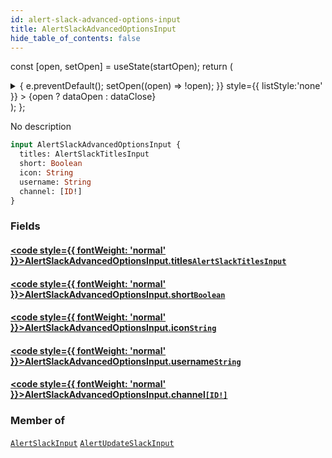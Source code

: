 ```yaml
---
id: alert-slack-advanced-options-input
title: AlertSlackAdvancedOptionsInput
hide_table_of_contents: false
---
```






const [open, setOpen] = useState(startOpen);
return (
<details {...(open ? { open: true } : {})} className="details" style={{ border:'none', boxShadow:'none', background:'var(--ifm-background-color)' }}>
<summary
onClick={(e) => {
e.preventDefault();
setOpen((open) => !open);
}}
style={{ listStyle:'none' }} >
{open ? dataOpen : dataClose}
</summary>
{open && children}
</details>
);
};

No description

```graphql
input AlertSlackAdvancedOptionsInput {
  titles: AlertSlackTitlesInput
  short: Boolean
  icon: String
  username: String
  channel: [ID!]
}
```

### Fields

#### [<code style={{ fontWeight: 'normal' }}>AlertSlackAdvancedOptionsInput.<b>titles</b></code>](#)<Bullet />[`AlertSlackTitlesInput`](/api/inputs/alert-slack-titles-input) <Badge class="badge badge--secondary" text="input"/>

>

#### [<code style={{ fontWeight: 'normal' }}>AlertSlackAdvancedOptionsInput.<b>short</b></code>](#)<Bullet />[`Boolean`](/api/scalars/boolean) <Badge class="badge badge--secondary" text="scalar"/>

>

#### [<code style={{ fontWeight: 'normal' }}>AlertSlackAdvancedOptionsInput.<b>icon</b></code>](#)<Bullet />[`String`](/api/scalars/string) <Badge class="badge badge--secondary" text="scalar"/>

>

#### [<code style={{ fontWeight: 'normal' }}>AlertSlackAdvancedOptionsInput.<b>username</b></code>](#)<Bullet />[`String`](/api/scalars/string) <Badge class="badge badge--secondary" text="scalar"/>

>

#### [<code style={{ fontWeight: 'normal' }}>AlertSlackAdvancedOptionsInput.<b>channel</b></code>](#)<Bullet />[`[ID!]`](/api/scalars/id) <Badge class="badge badge--secondary" text="list"/> <Badge class="badge badge--secondary" text="scalar"/>

>

### Member of

[`AlertSlackInput`](/api/inputs/alert-slack-input) <Badge class="badge badge--secondary" text="input"/><Bullet />[`AlertUpdateSlackInput`](/api/inputs/alert-update-slack-input) <Badge class="badge badge--secondary" text="input"/>
